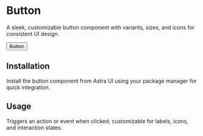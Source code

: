 
# Button

A sleek, customizable button component with variants, sizes, and icons for consistent UI design.

<ComponentWrapper>
    <Button>Button</Button>
</ComponentWrapper>

## Installation
Install the button component from Astra UI using your package manager for quick integration.

<div className="my-8 flex flex-col gap-4">
    <CommandLine command="npx astui@latest add button" />
    <CommandLine command="pnpm dlx astui@latest add button" />
</div>

## Usage
Triggers an action or event when clicked; customizable for labels, icons, and interaction states.

<div className="my-8 flex flex-col gap-4">
    <CommandLine language='tsx' command='import Button from "@/components/ui/Button"' />
    <CommandLine language='tsx' command='<Button variant="link" size="lg" disabled="true" onClick={handleClick()} className="font-bold">Button</Button>' />
</div>